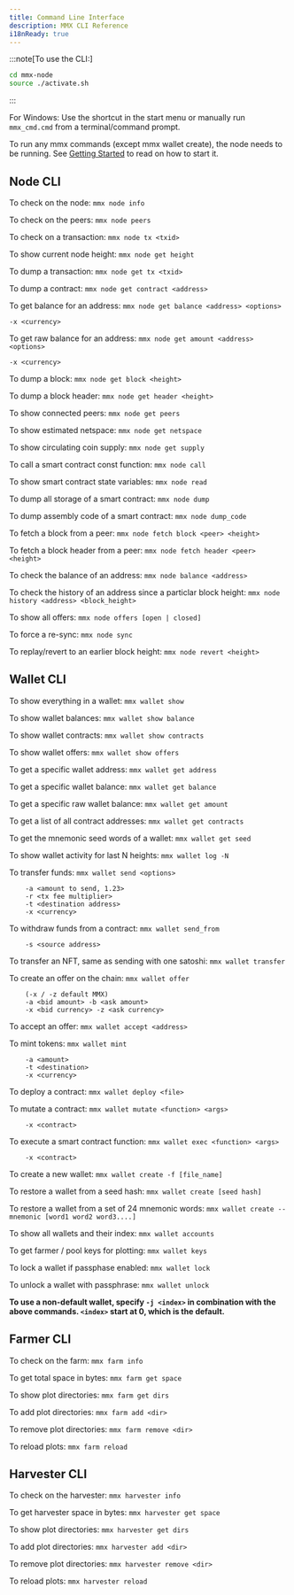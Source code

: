 ```yaml
---
title: Command Line Interface
description: MMX CLI Reference
i18nReady: true
---
```


:::note[To use the CLI:]
```bash
cd mmx-node
source ./activate.sh
```
:::

For Windows: Use the shortcut in the start menu or manually run `mmx_cmd.cmd` from a terminal/command prompt.

To run any mmx commands (except mmx wallet create), the node needs to be running. See [Getting Started](https://github.com/madMAx43v3r/mmx-node/wiki/Getting-Started) to read on how to start it.


## Node CLI
To check on the node: `mmx node info`

To check on the peers: `mmx node peers`

To check on a transaction: `mmx node tx <txid>`

To show current node height: `mmx node get height`

To dump a transaction: `mmx node get tx <txid>`

To dump a contract: `mmx node get contract <address>`

To get balance for an address: `mmx node get balance <address> <options>`
```
-x <currency>
```

To get raw balance for an address: `mmx node get amount <address> <options>`
```
-x <currency>
```

To dump a block: `mmx node get block <height>`

To dump a block header: `mmx node get header <height>`

To show connected peers: `mmx node get peers`

To show estimated netspace: `mmx node get netspace`

To show circulating coin supply: `mmx node get supply`

To call a smart contract const function: `mmx node call`

To show smart contract state variables: `mmx node read`

To dump all storage of a smart contract: `mmx node dump`

To dump assembly code of a smart contract: `mmx node dump_code`

To fetch a block from a peer: `mmx node fetch block <peer> <height>`

To fetch a block header from a peer: `mmx node fetch header <peer> <height>`

To check the balance of an address: `mmx node balance <address>`

To check the history of an address since a particlar block height: `mmx node history <address> <block_height>`

To show all offers: `mmx node offers [open | closed]`

To force a re-sync: `mmx node sync`

To replay/revert to an earlier block height: `mmx node revert <height>`


## Wallet CLI
To show everything in a wallet: `mmx wallet show`

To show wallet balances: `mmx wallet show balance`

To show wallet contracts: `mmx wallet show contracts`

To show wallet offers: `mmx wallet show offers`

To get a specific wallet address: `mmx wallet get address`

To get a specific wallet balance: `mmx wallet get balance`

To get a specific raw wallet balance: `mmx wallet get amount`

To get a list of all contract addresses: `mmx wallet get contracts`

To get the mnemonic seed words of a wallet: `mmx wallet get seed`

To show wallet activity for last N heights: `mmx wallet log -N`

To transfer funds: `mmx wallet send <options>`
```
	-a <amount to send, 1.23>
	-r <tx fee multiplier>
	-t <destination address>
	-x <currency>
```
To withdraw funds from a contract: `mmx wallet send_from`
```
	-s <source address>
```
To transfer an NFT, same as sending with one satoshi: `mmx wallet transfer`

To create an offer on the chain: `mmx wallet offer`
```
	(-x / -z default MMX)
	-a <bid amount> -b <ask amount>
	-x <bid currency> -z <ask currency>
```
To accept an offer: `mmx wallet accept <address>`

To mint tokens: `mmx wallet mint`
```
	-a <amount>
	-t <destination>
	-x <currency>
```
To deploy a contract: `mmx wallet deploy <file>`

To mutate a contract: `mmx wallet mutate <function> <args>`
```
	-x <contract>
```
To execute a smart contract function: `mmx wallet exec <function> <args>`
```
	-x <contract>
```
To create a new wallet: `mmx wallet create -f [file_name]`

To restore a wallet from a seed hash: `mmx wallet create [seed hash]`

To restore a wallet from a set of 24 mnemonic words: `mmx wallet create --mnemonic [word1 word2 word3....]`

To show all wallets and their index: `mmx wallet accounts`

To get farmer / pool keys for plotting: `mmx wallet keys`

To lock a wallet if passphase enabled: `mmx wallet lock`

To unlock a wallet with passphrase: `mmx wallet unlock`

**To use a non-default wallet, specify `-j <index>` in combination with the above commands.
`<index>` start at 0, which is the default.**


## Farmer CLI
To check on the farm: `mmx farm info`

To get total space in bytes: `mmx farm get space`

To show plot directories: `mmx farm get dirs`

To add plot directories: `mmx farm add <dir>`

To remove plot directories: `mmx farm remove <dir>`

To reload plots: `mmx farm reload`


## Harvester CLI
To check on the harvester: `mmx harvester info`

To get harvester space in bytes: `mmx harvester get space`

To show plot directories: `mmx harvester get dirs`

To add plot directories: `mmx harvester add <dir>`

To remove plot directories: `mmx harvester remove <dir>`

To reload plots: `mmx harvester reload`
